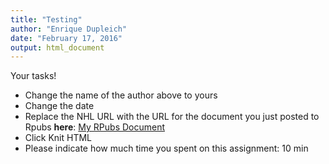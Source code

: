 ```yaml
---
title: "Testing"
author: "Enrique Dupleich"
date: "February 17, 2016"
output: html_document
---
```


Your tasks!

* Change the name of the author above to yours
* Change the date
* Replace the NHL URL with the URL for the document you just posted to Rpubs **here**: [My RPubs Document](http://rpubs.com/edupleich/153798)
* Click Knit HTML
* Please indicate how much time you spent on this assignment: 10 min
